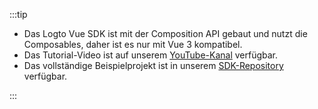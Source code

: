 :::tip

- Das Logto Vue SDK ist mit der Composition API gebaut und nutzt die Composables, daher ist es nur mit Vue 3 kompatibel.
- Das Tutorial-Video ist auf unserem [YouTube-Kanal](https://youtu.be/cAfsQrsGQqA) verfügbar.
- Das vollständige Beispielprojekt ist in unserem [SDK-Repository](https://github.com/logto-io/js/tree/master/packages/vue-sample) verfügbar.

:::
